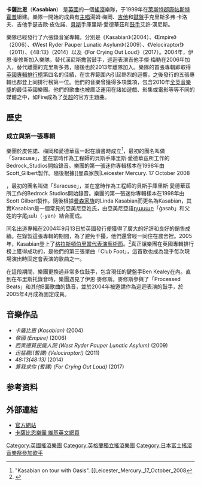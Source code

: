 {{Infobox musical artist
| Name              = 卡薩比恩<br /><small>{{lang|en|Kasabian}}</small>
| Background        = group_or_band
| image             = Kasabian_%2890%29.JPG 
| caption           = 卡薩比恩在2014年於[[Rock_am_Ring|Rock am Ring]]的表演<br>由左至右：Tim Carter、Sergio Pizzorno、Tom Meighan和Chris Edwards。
| years_active      = 1999年至今 
| origin            = {{GBR}}[[萊斯特郡|萊斯特郡]][[萊斯特|萊斯特]]
| country           = {{英國}}
| genre             = [[另類搖滾|另類搖滾]]、[[獨立搖滾|獨立搖滾]]、[[太空搖滾|太空搖滾]]、[[英倫搖滾|英倫搖滾]]、[[電子音樂|電子音樂]]
| record_label      = [[RCA_Records|RCA]] (2003–2005)<br />[[Columbia_Records|Columbia]] (2005–現在)
| website          = {{URL|http://www.kasabian.co.uk/}}
| current_members   = [[Sergio_Pizzorno|Sergio Pizzorno]]<br />Chris Edwards<br />Ian Matthews
| past_members      =  [[Tom_Meighan|Tom Meighan]]<br />Ash Hannis<br />Christopher Karloff<br />Jay Mehler
|}}

'''卡薩比恩'''（'''Kasabian'''） 是[[英國|英國]]的一個[[搖滾|搖滾]]樂隊，于1999年在[[萊斯特郡|萊斯特郡]][[康帖斯特霍普|康帖斯特霍普]]組建。樂隊一開始的成員有[[主唱|主唱]]湯姆·梅岡、[[吉他|吉他]]和[[鍵盤|鍵盤]]手克里斯多弗·卡洛夫、吉他手瑟吉歐·皮佐諾、[[貝斯|貝斯]]手庫里斯·愛德華茲和[[鼓手|鼓手]]艾許·漢尼斯。

樂隊已經發行了六張錄音室專輯，分別是《Kasabian》（2004）、《Empire》（2006）、《West Ryder Pauper Lunatic Asylum》（2009）、《Velociraptor!》（2011）、《48:13》（2014）以及《For Crying Out Loud》（2017）。2004年，伊恩·麥修斯加入樂隊，替代漢尼斯擔當鼓手，巡迴表演吉他手傑·梅勒在2006年加入，替代離團的克里斯多弗，隨後也於2013年離隊加入{{Link-en|泡泡眼|Beady Eye}}。樂隊的首張專輯即取得[[英國專輯排行榜|英國專輯排行榜]]第四名的佳績，在世界範圍內引起熱烈的迴響，之後發行的五張專輯也都登上同排行榜第一位。他們的音樂曾獲得多項獎項，包含2010年[[全英音樂獎|全英音樂獎]]的最佳英國樂團。他們的歌曲也被廣泛運用在諸如遊戲、影集或電影等等不同的媒體之中，如Fire成為了[[英超|英超]]的官方主題曲。

==歷史==
===成立與第一張專輯===
樂團於皮佐諾、梅岡和愛德華茲一起在{{Link-en|Countesthorpe Community College}}讀書時成立<ref name="LM20081017">"Kasabian on tour with Oasis". [[Leicester_Mercury._17_October_2008</ref>，最初的團名叫做「Saracuse」，並在當時作為工程師的貝斯手庫里斯·愛德華茲所工作的Bedrock_Studios開始錄音。樂團的第一張迷你專輯樣本在1998年由Scott_Gilbert製作。隨後根據[[曼森家族|Leicester Mercury. 17 October 2008</ref>，最初的團名叫做「Saracuse」，並在當時作為工程師的貝斯手庫里斯·愛德華茲所工作的Bedrock Studios開始錄音。樂團的第一張迷你專輯樣本在1998年由Scott Gilbert製作。隨後根據[[曼森家族]]的Linda Kasabian而更名為Kasabian，其實Kasabian是一個常見的亞美尼亞姓氏，由亞美尼亞語[[wikt:ղասաբ|ղասաբ]]「ġasab」和父姓的字尾յան（-yan）結合而成。

同名出道專輯在2004年9月13日於英國發行便獲得了廣大的好評和良好的銷售成績。在錄製這張專輯的期間，為了避免干擾，他們還曾經一同住在農舍裡。2005年，Kasabian登上了[[格拉斯頓伯里當代表演藝術節|格拉斯頓伯里當代表演藝術節]]。<ref>{{cite web |url=http://www.bbc.co.uk/music/festivals/glastonbury/archive/2005/ |title=Glastonbury Archive - 2005 |publisher=BBC |date= |accessdate=14 December 2012 |archive-date=2013-10-22 |archive-url=https://web.archive.org/web/20131022180548/http://www.bbc.co.uk/music/festivals/glastonbury/archive/2005/ |dead-url=no }}</ref>真正讓樂團在英國專輯排行榜上獲得成功的，是他們的第三張單曲「Club Foot」，這首歌也成為幾乎每次現場演出時固定會表演的歌曲之一。

在這段期間，樂團更換過非常多位鼓手，包含現任的鍵盤手Ben Kealey在內。直到在布里斯托錄音時，樂團遇見了伊恩·麥修斯。麥修斯參與了「Processed Beats」和其他B面歌曲的錄音，並於2004年被邀請作為巡迴表演的鼓手，於2005年4月成為固定成員。
== 音樂作品 ==
{{Main|卡薩比恩專輯列表}}
*''卡薩比恩 (Kasabian)'' (2004)
*''帝國 (Empire)'' (2006)
*''西萊德貧民瘋人院 (West Ryder Pauper Lunatic Asylum)'' (2009)
*''迅猛龍!(暫譯) (Velociraptor!)'' (2011)
*''48:13(48:13)'' (2014)
*''算我求你 (暫譯) (For Crying Out Loud)'' (2017)

== 参考资料 ==
{{reflist}}

== 外部連結 ==
* [http://www.kasabian.co.uk/ 官方網站]{{Wayback|url=http://www.kasabian.co.uk/ |date=20140430081510 }}
* [http://en.wikipedia.org/wiki/Kasabian 卡薩比恩樂團 維基英文網頁]{{Wayback|url=http://en.wikipedia.org/wiki/Kasabian |date=20080103181457 }} {{en icon}}

{{Authority control}}
{{DEFAULTSORT:Kasabian}}
[[Category:英國搖滾樂團|Category:英國搖滾樂團]]
[[Category:英格蘭獨立搖滾樂團|Category:英格蘭獨立搖滾樂團]]
[[Category:日本富士搖滾音樂祭參加歌手|Category:日本富士搖滾音樂祭參加歌手]]